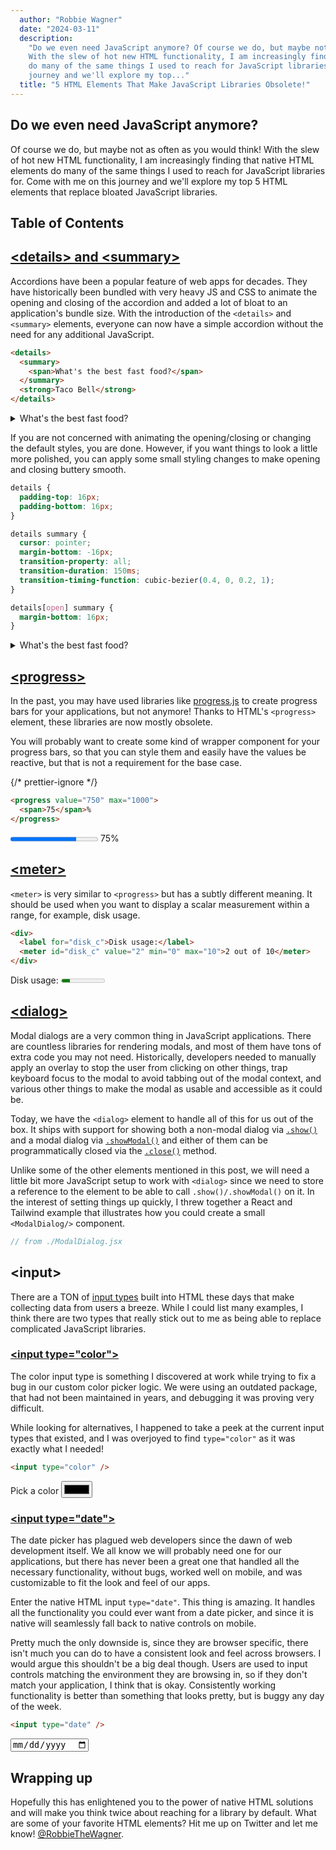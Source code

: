 ```yaml
---
  author: "Robbie Wagner"
  date: "2024-03-11"
  description:
    "Do we even need JavaScript anymore? Of course we do, but maybe not as often as you would think! 
    With the slew of hot new HTML functionality, I am increasingly finding that native HTML elements 
    do many of the same things I used to reach for JavaScript libraries for. Come with me on this 
    journey and we'll explore my top..."
  title: "5 HTML Elements That Make JavaScript Libraries Obsolete!"
---
```





## Do we even need JavaScript anymore?

Of course we do, but maybe not as often as you would think! With the slew of hot
new HTML functionality, I am increasingly finding that native HTML elements do
many of the same things I used to reach for JavaScript libraries for. Come with
me on this journey and we'll explore my top 5 HTML elements that replace bloated
JavaScript libraries.

## Table of Contents

## [&lt;details&gt; and &lt;summary&gt;](https://developer.mozilla.org/en-US/docs/Web/HTML/Element/details)

Accordions have been a popular feature of web apps for decades. They have
historically been bundled with very heavy JS and CSS to animate the opening and
closing of the accordion and added a lot of bloat to an application's bundle
size. With the introduction of the `<details>` and `<summary>` elements,
everyone can now have a simple accordion without the need for any additional
JavaScript.

```html accordion.html
<details>
  <summary>
    <span>What's the best fast food?</span>
  </summary>
  <strong>Taco Bell</strong>
</details>
```

<details>
  <summary>
    <span>What's the best fast food?</span>
  </summary>
  <strong>Taco Bell</strong>
</details>

If you are not concerned with animating the opening/closing or changing the
default styles, you are done. However, if you want things to look a little more
polished, you can apply some small styling changes to make opening and closing
buttery smooth.

```css smooth-accordion.css
details {
  padding-top: 16px;
  padding-bottom: 16px;
}

details summary {
  cursor: pointer;
  margin-bottom: -16px;
  transition-property: all;
  transition-duration: 150ms;
  transition-timing-function: cubic-bezier(0.4, 0, 0.2, 1);
}

details[open] summary {
  margin-bottom: 16px;
}
```

<details className="group py-4">
  <summary className="-mb-4 cursor-pointer transition-all group-open:mb-4">
    <span>What's the best fast food?</span>
  </summary>
  <strong>Taco Bell</strong>
</details>

## [&lt;progress&gt;](https://developer.mozilla.org/en-US/docs/Web/HTML/Element/progress)

In the past, you may have used libraries like
[progress.js](https://usablica.github.io/progress.js/) to create progress bars
for your applications, but not anymore! Thanks to HTML's `<progress>` element,
these libraries are now mostly obsolete.

You will probably want to create some kind of wrapper component for your
progress bars, so that you can style them and easily have the values be
reactive, but that is not a requirement for the base case.

{/* prettier-ignore */}
```html progress.html
<progress value="750" max="1000">
  <span>75</span>%
</progress>
```

<div className="flex items-center">
  <progress
    className="progress-unfilled:bg-[#F2F2F2] progress-filled:bg-cyan-700"
    value="750"
    max="1000"
  >
    <span>75</span>%
  </progress>
  <span className="ml-2">75</span>%
</div>

## [&lt;meter&gt;](https://developer.mozilla.org/en-US/docs/Web/HTML/Element/meter)

`<meter>` is very similar to `<progress>` but has a subtly different meaning. It
should be used when you want to display a scalar measurement within a range, for
example, disk usage.

```html meter.html
<div>
  <label for="disk_c">Disk usage:</label>
  <meter id="disk_c" value="2" min="0" max="10">2 out of 10</meter>
</div>
```

<div>
  <label htmlFor="disk_c">Disk usage:</label>
  <meter className="ml-2" id="disk_c" value="2" min="0" max="10">
    2 out of 10
  </meter>
</div>

## [&lt;dialog&gt;](https://developer.mozilla.org/en-US/docs/Web/HTML/Element/dialog)

Modal dialogs are a very common thing in JavaScript applications. There are
countless libraries for rendering modals, and most of them have tons of extra
code you may not need. Historically, developers needed to manually apply an
overlay to stop the user from clicking on other things, trap keyboard focus to
the modal to avoid tabbing out of the modal context, and various other things to
make the modal as usable and accessible as it could be.

Today, we have the `<dialog>` element to handle all of this for us out of the
box. It ships with support for showing both a non-modal dialog via
[`.show()`](https://developer.mozilla.org/en-US/docs/Web/API/HTMLDialogElement/show)
and a modal dialog via
[`.showModal()`](https://developer.mozilla.org/en-US/docs/Web/API/HTMLDialogElement/showModal)
and either of them can be programmatically closed via the
[`.close()`](https://developer.mozilla.org/en-US/docs/Web/API/HTMLDialogElement/close)
method.

Unlike some of the other elements mentioned in this post, we will need a little
bit more JavaScript setup to work with `<dialog>` since we need to store a
reference to the element to be able to call `.show()/.showModal()` on it. In the
interest of setting things up quickly, I threw together a React and Tailwind
example that illustrates how you could create a small `<ModalDialog/>`
component.

```jsx ModalDialog.jsx
// from ./ModalDialog.jsx
```

<ModalDialog />

## &lt;input&gt;

There are a TON of
[input types](https://developer.mozilla.org/en-US/docs/Web/HTML/Element/input)
built into HTML these days that make collecting data from users a breeze. While
I could list many examples, I think there are two types that really stick out to
me as being able to replace complicated JavaScript libraries.

### [&lt;input type="color"&gt;](https://developer.mozilla.org/en-US/docs/Web/HTML/Element/input/color)

The color input type is something I discovered at work while trying to fix a bug
in our custom color picker logic. We were using an outdated package, that had
not been maintained in years, and debugging it was proving very difficult.

While looking for alternatives, I happened to take a peek at the current input
types that existed, and I was overjoyed to find `type="color"` as it was exactly
what I needed!

```html color-input.html
<input type="color" />
```

<label className="flex items-center">
  Pick a color
  <input className="ml-2" type="color" />
</label>

### [&lt;input type="date"&gt;](https://developer.mozilla.org/en-US/docs/Web/HTML/Element/input/date)

The date picker has plagued web developers since the dawn of web development
itself. We all know we will probably need one for our applications, but there
has never been a great one that handled all the necessary functionality, without
bugs, worked well on mobile, and was customizable to fit the look and feel of
our apps.

Enter the native HTML input `type="date"`. This thing is amazing. It handles all
the functionality you could ever want from a date picker, and since it is native
will seamlessly fall back to native controls on mobile.

Pretty much the only downside is, since they are browser specific, there isn't
much you can do to have a consistent look and feel across browsers. I would
argue this shouldn't be a big deal though. Users are used to input controls
matching the environment they are browsing in, so if they don't match your
application, I think that is okay. Consistently working functionality is better
than something that looks pretty, but is buggy any day of the week.

```html date-input.html
<input type="date" />
```

<input type="date" />

## Wrapping up

Hopefully this has enlightened you to the power of native HTML solutions and
will make you think twice about reaching for a library by default. What are some
of your favorite HTML elements? Hit me up on Twitter and let me know!
[@RobbieTheWagner](https://twitter.com/RobbieTheWagner).
